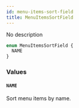 ```yaml
---
id: menu-items-sort-field
title: MenuItemsSortField
---
```


No description

```graphql
enum MenuItemsSortField {
  NAME
}
```

### Values

#### `NAME`

Sort menu items by name.
